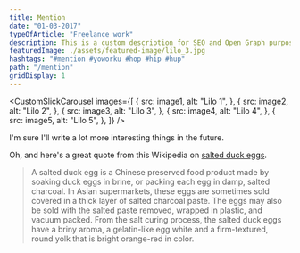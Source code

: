 ```yaml
---
title: Mention
date: "01-03-2017"
typeOfArticle: "Freelance work"
description: This is a custom description for SEO and Open Graph purposes, rather than the default generated excerpt. Simply add a description field to the frontmatter.
featuredImage: ./assets/featured-image/lilo_3.jpg
hashtags: "#mention #yoworku #hop #hip #hup"
path: "/mention"
gridDisplay: 1
---
```



<CustomSlickCarousel
	images={[
		{
			src: image1,
			alt: "Lilo 1",
		},
		{
			src: image2,
			alt: "Lilo 2",
		},
		{
			src: image3,
			alt: "Lilo 3",
		},
		{
			src: image4,
			alt: "Lilo 4",
		},
		{
			src: image5,
			alt: "Lilo 5",
		},
	]}
/>

I'm sure I'll write a lot more interesting things in the future.

Oh, and here's a great quote from this Wikipedia on
[salted duck eggs](http://en.wikipedia.org/wiki/Salted_duck_egg).

> A salted duck egg is a Chinese preserved food product made by soaking duck
> eggs in brine, or packing each egg in damp, salted charcoal. In Asian
> supermarkets, these eggs are sometimes sold covered in a thick layer of salted
> charcoal paste. The eggs may also be sold with the salted paste removed,
> wrapped in plastic, and vacuum packed. From the salt curing process, the
> salted duck eggs have a briny aroma, a gelatin-like egg white and a
> firm-textured, round yolk that is bright orange-red in color.
